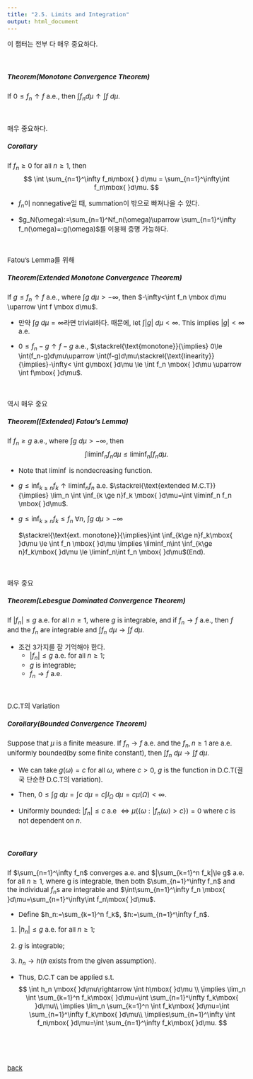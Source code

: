 ---
title: "2.5. Limits and Integration"
output: html_document
---


<style type="text/css">

body, td {
   font-size: 15px;
}
pre {
  font-size: 15px
}
</style>


이 챕터는 전부 다 매우 중요하다. 

&nbsp;&nbsp;

##### Theorem(Monotone Convergence Theorem)
If $0 \le f_n \uparrow f$ a.e., then $\int f_n d\mu \uparrow \int f\mbox{ }d\mu$. 

&nbsp;&nbsp;


매우 중요하다.

##### Corollary
If $f_n \ge 0$ for all $n\ge 1$, then 
$$
\int \sum_{n=1}^\infty f_n\mbox{ } d\mu =  \sum_{n=1}^\infty\int f_n\mbox{ }d\mu. 
$$

  * $f_n$이 nonnegative일 때, summation이 밖으로 빠져나올 수 있다. 

  * $g_N(\omega):=\sum_{n=1}^Nf_n(\omega)\uparrow \sum_{n=1}^\infty f_n(\omega)=:g(\omega)$를 이용해 증명 가능하다.

&nbsp;&nbsp;


Fatou's Lemma를 위해 

##### Theorem(Extended Monotone Convergence Theorem)

If $g\le f_n\uparrow f$ a.e., where $\int g\mbox{ }d\mu>-\infty$, then $-\infty<\int f_n \mbox d\mu \uparrow \int f \mbox d\mu$.

  * 만약 $\int g\mbox{ }d\mu=\infty$라면 trivial하다. 때문에, let $\int |g|\mbox{ }d\mu < \infty$. This implies $|g|< \infty$ a.e.

  * $0\le f_n-g \uparrow f-g$ a.e., $\stackrel{\text{monotone}}{\implies} 0\le \int(f_n-g)d\mu\uparrow \int(f-g)d\mu\stackrel{\text{linearity}}{\implies}-\infty< \int g\mbox{ }d\mu \le  \int f_n \mbox{ }d\mu \uparrow \int f\mbox{ }d\mu$.

&nbsp;&nbsp;


역시 매우 중요 

##### Theorem((Extended) Fatou's Lemma)
If $f_n\ge g$ a.e., where $\int g\mbox{ }d\mu>-\infty$, then
$$
\int \liminf_nf_nd\mu\le \liminf_n\int f_nd\mu.
$$

   * Note that $\liminf$ is nondecreasing function.


   * $g\le \inf_{k\ge n}f_k \uparrow \liminf_n f_n$ a.e. $\stackrel{\text{extended M.C.T}}{\implies} \lim_n \int \inf_{k \ge n}f_k \mbox{ }d\mu=\int \liminf_n f_n \mbox{ }d\mu$. 


   * $g\le \inf_{k\ge n}f_k \le f_n$ $\forall n$, $\int g\mbox{ }d\mu>-\infty$
   
     $\stackrel{\text{ext. monotone}}{\implies}\int \inf_{k\ge n}f_k\mbox{ }d\mu \le \int f_n \mbox{ }d\mu \implies \liminf_n\int \inf_{k\ge n}f_k\mbox{ }d\mu \le \liminf_n\int f_n \mbox{ }d\mu$(End).
 

&nbsp;&nbsp;

매우 중요 

##### Theorem(Lebesgue Dominated Convergence Theorem)
If $|f_n|\le g$ a.e. for all $n\ge 1$, where $g$ is integrable, and if $f_n\rightarrow f$ a.e., then $f$ and the $f_n$ are integrable and $\int f_n\mbox{ }d\mu \rightarrow \int f\mbox{ }d\mu$.

  * 조건 3가지를 잘 기억해야 한다.
    * $|f_n|\le g$ a.e. for all $n\ge 1$;
    * $g$ is integrable;
    * $f_n\rightarrow f$ a.e.


&nbsp;&nbsp;

D.C.T의 Variation

##### Corollary(Bounded Convergence Theorem)
Suppose that $\mu$ is a finite measure. If $f_n\rightarrow f$ a.e. and the $f_n, n\ge 1$ are a.e. uniformly bounded(by some finite constant), then $\int f_n\mbox{ }d\mu\rightarrow \int f\mbox{ }d\mu$.

   * We can take $g(\omega)=c$ for all $\omega$, where $c>0$, $g$ is the function in D.C.T(결국 단순한 D.C.T의 variation).
  
   * Then, $0\le \int g\mbox{ }d\mu= \int c\mbox{ }d\mu=c\int I_\Omega\mbox{ }d\mu=c\mu(\Omega)<\infty$.
   
   * Uniformly bounded: $|f_n|\le c$ a.e $\iff \mu(\{\omega: |f_n(\omega)>c \})=0$ where $c$ is not dependent on $n$.


&nbsp;&nbsp;

##### Corollary
If $\sum_{n=1}^\infty f_n$ converges a.e. and $|\sum_{k=1}^n f_k|\le g$ a.e. for all $n\ge 1$, where g is integrable, then both $\sum_{n=1}^\infty f_n$ and the individual $f_n$s are integrable and $\int\sum_{n=1}^\infty f_n \mbox{ }d\mu=\sum_{n=1}^\infty\int f_n\mbox{ }d\mu$.

   * Define $h_n:=\sum_{k=1}^n f_k$, $h:=\sum_{n=1}^\infty f_n$. 
   
1. $|h_n|\le g$ a.e. for all $n\ge 1$;

2. $g$ is integrable;
   
3.  $h_n\rightarrow h$($h$ exists from the given assumption). 


   * Thus, D.C.T can be applied s.t. 
   $$
   \int h_n \mbox{ }d\mu\rightarrow \int h\mbox{ }d\mu \\
   \implies \lim_n \int \sum_{k=1}^n f_k\mbox{ }d\mu=\int \sum_{n=1}^\infty f_k\mbox{ }d\mu\\
   \implies  \lim_n \sum_{k=1}^n \int  f_k\mbox{ }d\mu=\int \sum_{n=1}^\infty f_k\mbox{ }d\mu\\
   \implies\sum_{n=1}^\infty \int  f_n\mbox{ }d\mu=\int \sum_{n=1}^\infty f_k\mbox{ }d\mu.
    $$

&nbsp;&nbsp;






&nbsp;&nbsp;

[back](../probability1.html)

